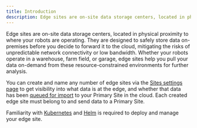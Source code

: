 ```yaml
---
title: Introduction
description: Edge sites are on-site data storage centers, located in physical proximity to where your robots are operating. They are designed to safely store data on-premises before you decide to forward it to the cloud, mitigating the risks of unpredictable network connectivity or low bandwidth.
---
```



<AccountRequiredHeader badgeText="Requires Enterprise plan" />

Edge sites are on-site data storage centers, located in physical proximity to where your robots are operating. They are designed to safely store data on-premises before you decide to forward it to the cloud, mitigating the risks of unpredictable network connectivity or low bandwidth. Whether your robots operate in a warehouse, farm field, or garage, edge sites help you pull your data on-demand from these resource-constrained environments for further analysis.

You can create and name any number of edge sites via the [Sites settings page](https://console.foxglove.dev/settings/sites) to get visibility into what data is at the edge, and whether that data has been [queued for import](manage-data#import-to-primary) to your Primary Site in the cloud. Each created edge site must belong to and send data to a Primary Site.

Familiarity with [Kubernetes](https://kubernetes.io/) and [Helm](https://helm.sh/) is required to deploy and manage your edge site.
